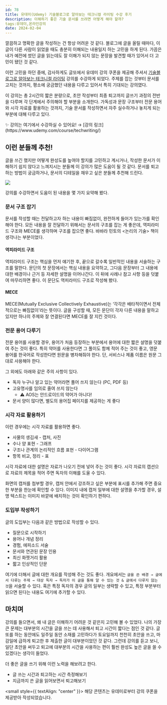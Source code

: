 ```yaml
---
id: 78
title: 유데미(Udemy) 기술블로그로 알아보는 테크니컬 라이팅 수강 후기
description: 이해하기 좋은 기술 문서를 쓰려면 어떻게 해야 할까?
tags:유데미,온라인강의
date: 2024-02-04
---
```



깔끔하고 명확한 글을 작성하는 건 항상 어려운 것 같다. 블로그에 글을 올릴 때마다, 이 글이 다른 사람이 읽었을 때도 충분히 이해되는 내용일지 하는 고민을 하게 된다. 가끔은 내가 예전에 썼던 글을 읽는데도 잘 이해가 되지 않는 문장을 발견할 때가 있어서 더 고민이 됐던 것 같다.

이런 고민을 하던 중에, 감사하게도 글또에서 유데미 강의 쿠폰을 제공해 주셔서 [기술블로그로 알아보는 테크니컬 라이팅](https://www.udemy.com/course/techwriting/) 강의를 수강하게 되었다. 주제를 잡는 것부터 문서를 고치는 것까지, 평소에 궁금했던 내용을 다루고 있어서 특히 기대되는 강의였다.

이 강의는 총 2시간의 짧은 분량으로, 초안 작성부터 최종 퇴고까지 글쓰기 과정의 전반을 다루며 각 단계에서 주의해야 할 부분을 소개한다. 가독성과 문장 구조부터 전문 용어와 시각 자료를 활용하는 것까지, 기술 문서를 작성하면서 자주 실수하거나 놓치게 되는 부분에 대해 다루고 있다.

<aside>
  ✨ 강의는 여기에서 수강하실 수 있어요! → [강의
  링크](https://www.udemy.com/course/techwriting/)
</aside>

## 이런 분들께 추천!

글을 쓰긴 했지만 어떻게 완성도를 높여야 할지를 고민하고 계시거나, 작성한 문서가 이해하기 쉽지 않다고 느껴지시는 분들께 이 강의가 많은 도움이 될 것 같다. 문서를 퇴고하는 방법이 궁금하거나, 문서의 디테일을 채우고 싶은 분들께 추천해 드린다.

![](/image/78/5414484_9750.jpg)

<WavyLine size={8} />

강의를 수강하면서 도움이 된 내용을 몇 가지 요약해 봤다.

### 문서 구조 잡기

문서를 작성할 때는 전달하고자 하는 내용이 빠짐없이, 완전하게 들어가 있는가를 확인해야 한다. 모든 내용을 잘 전달하기 위해서는 문서의 구조를 잡는 게 좋은데, 역피라미드 구조와 MECE를 생각하며 구조를 잡으면 좋다. 바바라 민토의 \<논리의 기술> 책이 생각나는 부분이었다.

#### 역피라미드 구조

역피라미드 구조는 핵심을 먼저 얘기한 후, 끝으로 갈수록 일반적인 내용을 서술하는 구조를 말한다. 문단의 첫 문장에서는 핵심 내용을 요약하고, 그다음 문장부터 그 내용에 대한 배경이나 근거 등 자세한 설명을 이어나간다. 이 뒤에 사례나 참고 사항 등을 덧붙여 마무리하면 좋다. 이 문단도 역피라미드 구조로 작성해 봤다.

#### MECE

MECE(Mutually Exclusive Collectively Exhaustive)는 ‘각각은 배타적이면서 전체적으로는 빠짐없이’라는 뜻이다. 글을 구성할 때, 모든 문단이 각자 다른 내용을 말하고 있지만 하나의 주제와 잘 연결된다면 MECE를 잘 지킨 것이다.

### 전문 용어 다루기

전문 용어를 사용할 경우, 용어가 처음 등장하는 부분에서 용어에 대한 짧은 설명을 덧붙여 주는 것이 좋다. 특히 약어를 사용한다면 그 풀이도 함께 적어 주는 것이 좋고, 영문 용어를 한국어로 작성한다면 원문을 병차해줘야 한다. 단, 서비스나 제품 이름은 원문 그대로 사용해야 한다.

그 외에도 아래와 같은 주의 사항이 있다.

- 독자 누구나 알고 있는 약어라면 풀어 쓰지 않는다 (PC, PDF 등)
- 고유명사를 임의로 줄여 쓰지 않는다
  - ⚠️ AOS는 안드로이드의 약어가 아니다!
- 문서 양이 많다면, 별도의 용어집 페이지를 제공하는 게 좋다

### 시각 자료 활용하기

이런 경우에는 시각 자료를 활용하면 좋다.

- 사물의 생김새 - 캡처, 사진
- 수나 양 표현 - 그래프
- 구조나 관계의 논리적인 흐름 표현 - 다이어그램
- 항목 비교, 정리 - 표

시각 자료에 대한 설명은 자료가 나오기 전에 넣어 주는 것이 좋다. 시각 자료의 캡션으로 자료의 제목을 적어 주면 독자의 이해를 도울 수 있다.

화면의 캡처를 첨부할 경우, 캡처 안에서 강조하고 싶은 부분에 표시를 추가해 주면 중요한 부분을 한눈에 확인할 수 있다. 이미지 내에 캡처 일부에 대한 설명을 추가할 경우, 설명 텍스트는 이미지 바깥에 배치하는 것이 확인하기 편하다.

### 도입부 작성하기

글의 도입부는 다음과 같은 방법으로 작성할 수 있다.

- 질문으로 시작하기
- 용어나 개념 정리
- 경험, 에피소드 서술
- 문서와 연관된 문장 인용
- 최신 화젯거리 활용
- 짧고 인상적인 단문

여기에 더해서 글에 대한 개요를 작성해 주는 것도 좋다. 개요에서는 `글을 쓴 배경 → 글에서 다루는 주제 → 대상 독자 → 독자가 이 글을 통해 알 수 있는 것 & 글에서 다루지 않는 것`을 서술할 수 있다. 혹은 특정 독자의 경우 글의 일부는 생략할 수 있고, 특정 부분부터 읽으면 된다는 내용도 여기에 추가할 수 있다.

## 마치며

강의를 들으면서, 왜 내 글은 이해하기 어려운 것 같은지 고민해 볼 수 있었다. 나의 가장 큰 문제는 대부분의 시간을 글을 쓰는 데 사용해서 퇴고 시간이 짧다는 점인 것 같다. 글또를 하는 동안에도 일주일 동안 소재를 고민하다가 토요일까지 천천히 초안을 쓰고, 마감일에 급하게 퇴고한 후 제출한 글이 대부분이었던 것 같다. 그런데 강의를 듣고 보니, 일단 초안을 써두고 퇴고에 대부분의 시간을 사용하는 편이 훨씬 완성도 높은 글을 쓸 수 있겠다는 생각이 들었다.

더 좋은 글을 쓰기 위해 이런 노력을 해보려고 한다.

- 글 쓰는 시간과 퇴고하는 시간 측정해보기
- 지금까지 쓴 글을 읽어보면서 퇴고해보기

<WavyLine />

<small style={{ textAlign: "center" }}>
  해당 콘텐츠는 유데미로부터 강의 쿠폰을 제공받아 작성되었습니다.
</small>
